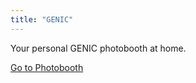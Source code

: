 ```yaml
---
title: "GENIC"
---
```


Your personal GENIC photobooth at home.

[Go to Photobooth](welcome.qmd){.btn .btn-primary}